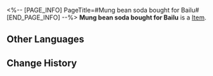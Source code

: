 <%-- [PAGE_INFO]
PageTitle=#Mung bean soda bought for Bailu#
[END_PAGE_INFO] --%>
{{Item Infobox
|title       = Mung bean soda bought for Bailu
|id          = 140246
|image       = Item Mung bean soda bought for Bailu.png
|type        = 
|invCategory = Missions
|rarity      = 3
|effect      = 
|description = If you can drink a big bottle of mung bean soda and remain calm, you will definitely impress the gormandizers on the Luofu.
}}
{{Description|1=''"Like mung beans? Like soda? Then what are you complaining about!?"''}}
'''Mung bean soda bought for Bailu''' is a [[Item]].

==Other Languages==
{{Other Languages
|en   = Mung bean soda bought for Bailu
|zhs  = 给白露买的苏打豆汁儿
|zht  = 幫白露買的蘇打豆汁兒
|ja   = 白露に買ってあげたソーダ豆汁
|ko   = 백로에게 사 주는 소다 두유
|es   = Un refresco de frijoles que compraste para Bailu.
|fr   = Soda aux haricots mungo pour Bailu
|ru   = Содовая соя для Байлу
|th   = Mung Bean Soda ที่ซื้อให้ Bailu
|vi   = Sữa Đậu Soda Mua Cho Bailu
|de   = Für Bailu gekauftes Mungobohnensoda
|id   = Mung Bean Soda yang Dibeli untuk Bailu
|pt   = Refrigerante de Feijão Mungo Comprado para Bailu
}}

==Change History==
{{Change History|2.0}}